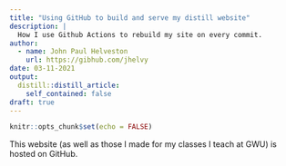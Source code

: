 ```yaml
---
title: "Using GitHub to build and serve my distill website"
description: |
  How I use Github Actions to rebuild my site on every commit.
author:
  - name: John Paul Helveston
    url: https://gibhub.com/jhelvy
date: 03-11-2021
output:
  distill::distill_article:
    self_contained: false
draft: true
---
```


```r
knitr::opts_chunk$set(echo = FALSE)
```

This website (as well as those I made for my classes I teach at GWU) is hosted on GitHub. 

